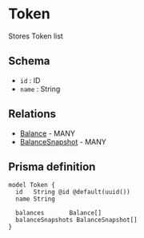 # Token

Stores Token list

## Schema

- `id` : ID
- `name` : String

## Relations

- [Balance](./balance) - MANY
- [BalanceSnapshot](./balanceSnapshot) - MANY

## Prisma definition

```prisma
model Token {
  id   String @id @default(uuid())
  name String

  balances       Balance[]
  balanceSnapshots BalanceSnapshot[]
}
```
